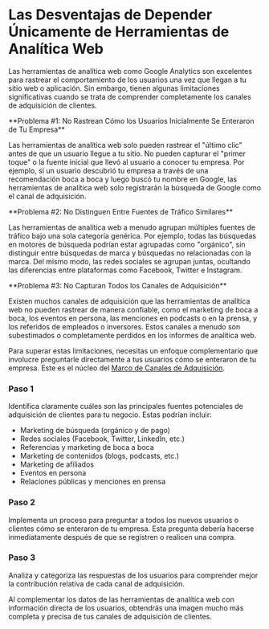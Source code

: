 
# Las Desventajas de Depender Únicamente de Herramientas de Analítica Web

Las herramientas de analítica web como Google Analytics son excelentes para rastrear el comportamiento de los usuarios una vez que llegan a tu sitio web o aplicación. Sin embargo, tienen algunas limitaciones significativas cuando se trata de comprender completamente los canales de adquisición de clientes.

<Callout>
**Problema #1: No Rastrean Cómo los Usuarios Inicialmente Se Enteraron de Tu Empresa**

Las herramientas de analítica web solo pueden rastrear el "último clic" antes de que un usuario llegue a tu sitio. No pueden capturar el "primer toque" o la fuente inicial que llevó al usuario a conocer tu empresa. Por ejemplo, si un usuario descubrió tu empresa a través de una recomendación boca a boca y luego buscó tu nombre en Google, las herramientas de analítica web solo registrarán la búsqueda de Google como el canal de adquisición.
</Callout>

<Callout>
**Problema #2: No Distinguen Entre Fuentes de Tráfico Similares**

Las herramientas de analítica web a menudo agrupan múltiples fuentes de tráfico bajo una sola categoría genérica. Por ejemplo, todas las búsquedas en motores de búsqueda podrían estar agrupadas como "orgánico", sin distinguir entre búsquedas de marca y búsquedas no relacionadas con la marca. Del mismo modo, las redes sociales se agrupan juntas, ocultando las diferencias entre plataformas como Facebook, Twitter e Instagram.
</Callout>

<Callout>
**Problema #3: No Capturan Todos los Canales de Adquisición**

Existen muchos canales de adquisición que las herramientas de analítica web no pueden rastrear de manera confiable, como el marketing de boca a boca, los eventos en persona, las menciones en podcasts o en la prensa, y los referidos de empleados o inversores. Estos canales a menudo son subestimados o completamente perdidos en los informes de analítica web.
</Callout>

Para superar estas limitaciones, necesitas un enfoque complementario que involucre preguntarle directamente a tus usuarios cómo se enteraron de tu empresa. Este es el núcleo del [Marco de Canales de Adquisición](/marco-de-canales-de-adquisicion).

<Steps>

### Paso 1

Identifica claramente cuáles son las principales fuentes potenciales de adquisición de clientes para tu negocio. Estas podrían incluir:

- Marketing de búsqueda (orgánico y de pago)
- Redes sociales (Facebook, Twitter, LinkedIn, etc.)
- Referencias y marketing de boca a boca
- Marketing de contenidos (blogs, podcasts, etc.)
- Marketing de afiliados
- Eventos en persona
- Relaciones públicas y menciones en prensa

### Paso 2 

Implementa un proceso para preguntar a todos los nuevos usuarios o clientes cómo se enteraron de tu empresa. Esta pregunta debería hacerse inmediatamente después de que se registren o realicen una compra.

### Paso 3

Analiza y categoriza las respuestas de los usuarios para comprender mejor la contribución relativa de cada canal de adquisición.

</Steps>

Al complementar los datos de las herramientas de analítica web con información directa de los usuarios, obtendrás una imagen mucho más completa y precisa de tus canales de adquisición de clientes.